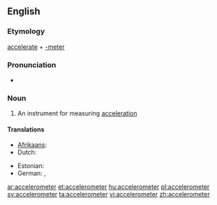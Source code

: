 ==English==

===Etymology===
[[accelerate]] + [[-meter]]

===Pronunciation===
* {{IPA|/ækˌsɛləˈrɒmɪtə/}}

===Noun===
{{wikipedia}}
{{en-noun}}

# An instrument for measuring [[acceleration]]

====Translations====
{{trans-top|instrument for measuring acceleration}}
* [[Afrikaans]]: {{t|af|versnellingsmeter|xs=Afrikaans}}
* Dutch: {{t-|nl|versnellingsmeter|m}}
{{trans-mid}}
* Estonian: {{t+|et|kiirendusandur}}
* German: {{t-|de|Beschleunigungssensor|m}}, {{t-|de|Beschleunigungsmesser|m}}
{{trans-bottom}}

[[ar:accelerometer]]
[[et:accelerometer]]
[[hu:accelerometer]]
[[pl:accelerometer]]
[[sv:accelerometer]]
[[ta:accelerometer]]
[[vi:accelerometer]]
[[zh:accelerometer]]